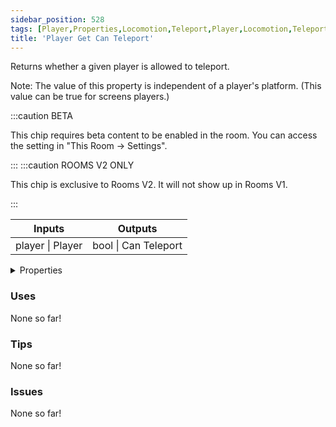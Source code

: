 ```yaml
---
sidebar_position: 528
tags: [Player,Properties,Locomotion,Teleport,Player,Locomotion,Teleport]
title: 'Player Get Can Teleport'
---
```


Returns whether a given player is allowed to teleport.

Note: The value of this property is independent of a player's platform. (This value can be true for screens players.)

:::caution BETA

This chip requires beta content to be enabled in the room. You can access the setting in "This Room -> Settings".

:::
:::caution ROOMS V2 ONLY

This chip is exclusive to Rooms V2. It will not show up in Rooms V1.

:::


<IChip uuid="52fcfdc0-5f37-4c4c-892a-f61ba6ebf686"/>

<table><thead><tr><th>Inputs</th><th>Outputs</th></tr></thead><tbody><tr><td>player | Player</td><td>bool | Can Teleport</td></tr></tbody></table>

<details>
  <summary>Properties</summary>
  <div>
    <div>
    <table>
      <tbody>
        <tr>
          <td>Is beta required?</td>
          <td>Yes</td>
        </tr>
        <tr>
          <td>Is chip a trolling risk?</td>
          <td>No</td>
        </tr>
        <tr>
          <td>Is chip a role assignment risk?</td>
          <td>No</td>
        </tr>
        <tr>
          <td>Chip UUID</td>
          <td>52fcfdc0-5f37-4c4c-892a-f61ba6ebf686</td>
        </tr>
        <tr>
          <td>Room availability</td>
          <td>Rooms V2 only</td>
        </tr>
      </tbody>
    </table>
    </div>
  </div>
</details>

### Uses

None so far!

### Tips

None so far!

### Issues

None so far!